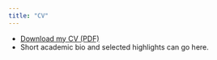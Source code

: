 ```yaml
---
title: "CV"
---
```


- [Download my CV (PDF)](cv.pdf){target="_blank"}
- Short academic bio and selected highlights can go here.